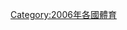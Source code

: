 {{year by category
| m = 2
| c = 0
| d = 0
| y = 6
| cat     = 日本體育
| sortkey = 體育
| parent  = 各年日本体育
| subcat  = 2006年日本
}}

[[Category:2006年各國體育|Category:2006年各國體育]]